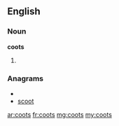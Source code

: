 ==English==

===Noun===
'''coots'''

# {{plural of|[[coot]]}}

===Anagrams===
* {{alphagram|coost}}
* [[scoot#English|scoot]]

[[ar:coots]]
[[fr:coots]]
[[mg:coots]]
[[my:coots]]